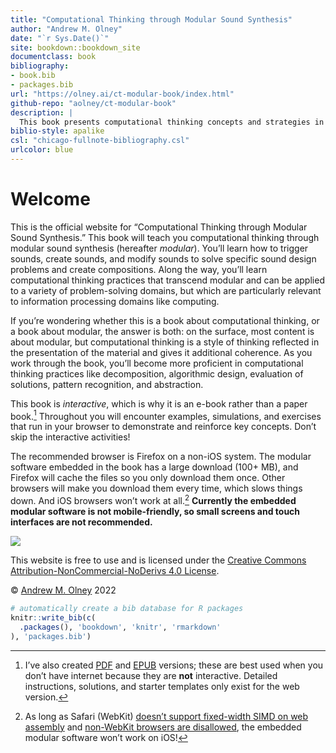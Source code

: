 ```yaml
--- 
title: "Computational Thinking through Modular Sound Synthesis"
author: "Andrew M. Olney"
date: "`r Sys.Date()`"
site: bookdown::bookdown_site
documentclass: book
bibliography:
- book.bib
- packages.bib
url: "https://olney.ai/ct-modular-book/index.html"
github-repo: "aolney/ct-modular-book"
description: |
  This book presents computational thinking concepts and strategies in the context of modular sound synthesis.
biblio-style: apalike
csl: "chicago-fullnote-bibliography.csl"
urlcolor: blue
---
```


# Welcome {-}

This is the official website for "Computational Thinking through Modular Sound Synthesis." This book will teach you computational thinking through modular sound synthesis (hereafter *modular*). You'll learn how to trigger sounds, create sounds, and modify sounds to solve specific sound design problems and create compositions. Along the way, you'll learn computational thinking practices that transcend modular and can be applied to a variety of problem-solving domains, but which are particularly relevant to information processing domains like computing. 

If you're wondering whether this is a book about computational thinking, or a book about modular, the answer is both: on the surface, most content is about modular, but computational thinking is a style of thinking reflected in the presentation of the material and gives it additional coherence. As you work through the book, you'll become more proficient in computational thinking practices like decomposition, algorithmic design, evaluation of solutions, pattern recognition, and abstraction.

This book is *interactive*, which is why it is an e-book rather than a paper book.^[I've also created [PDF](https://olney.ai/ct-modular-book/ct-modular-book.pdf) and [EPUB](https://olney.ai/ct-modular-book/ct-modular-book.epub) versions; these are best used when you don't have internet because they are **not** interactive. Detailed instructions, solutions, and starter templates only exist for the web version.] Throughout you will encounter examples, simulations, and exercises that run in your browser to demonstrate and reinforce key concepts. Don't skip the interactive activities! 

The recommended browser is Firefox on a non-iOS system. The modular software embedded in the book has a large download (100+ MB), and Firefox will cache the files so you only download them once. Other browsers will make you download them every time, which slows things down. And iOS browsers won't work at all.^[As long as Safari (WebKit) [doesn't support fixed-width SIMD on web assembly](https://webassembly.org/roadmap/) and [non-WebKit browsers are disallowed](https://developer.apple.com/app-store/review/guidelines/#2.5.6), the embedded modular software won't work on iOS!] **Currently the embedded modular software is not mobile-friendly, so small screens and touch interfaces are not recommended.**

![](images/by-nc-nd.png) 

This website is free to use and is licensed under the [Creative Commons Attribution-NonCommercial-NoDerivs 4.0 License](https://creativecommons.org/licenses/by-nc-nd/4.0/). 

&copy; [Andrew M. Olney](https://olney.ai/) 2022


```r
# automatically create a bib database for R packages
knitr::write_bib(c(
  .packages(), 'bookdown', 'knitr', 'rmarkdown'
), 'packages.bib')
```

